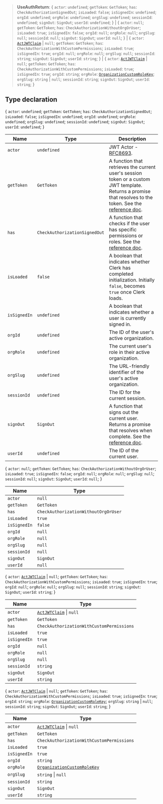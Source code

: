 > **UseAuthReturn**: \{ `actor`: `undefined`; `getToken`: `GetToken`; `has`: `CheckAuthorizationSignedOut`; `isLoaded`: `false`; `isSignedIn`: `undefined`; `orgId`: `undefined`; `orgRole`: `undefined`; `orgSlug`: `undefined`; `sessionId`: `undefined`; `signOut`: `SignOut`; `userId`: `undefined`; \} \| \{ `actor`: `null`; `getToken`: `GetToken`; `has`: `CheckAuthorizationWithoutOrgOrUser`; `isLoaded`: `true`; `isSignedIn`: `false`; `orgId`: `null`; `orgRole`: `null`; `orgSlug`: `null`; `sessionId`: `null`; `signOut`: `SignOut`; `userId`: `null`; \} \| \{ `actor`: [`ActJWTClaim`](../interfaces/act-jwt-claim.mdx) \| `null`; `getToken`: `GetToken`; `has`: `CheckAuthorizationWithCustomPermissions`; `isLoaded`: `true`; `isSignedIn`: `true`; `orgId`: `null`; `orgRole`: `null`; `orgSlug`: `null`; `sessionId`: `string`; `signOut`: `SignOut`; `userId`: `string`; \} \| \{ `actor`: [`ActJWTClaim`](../interfaces/act-jwt-claim.mdx) \| `null`; `getToken`: `GetToken`; `has`: `CheckAuthorizationWithCustomPermissions`; `isLoaded`: `true`; `isSignedIn`: `true`; `orgId`: `string`; `orgRole`: [`OrganizationCustomRoleKey`](organization-custom-role-key.mdx); `orgSlug`: `string` \| `null`; `sessionId`: `string`; `signOut`: `SignOut`; `userId`: `string`; \}

## Type declaration

\{ `actor`: `undefined`; `getToken`: `GetToken`; `has`: `CheckAuthorizationSignedOut`; `isLoaded`: `false`; `isSignedIn`: `undefined`; `orgId`: `undefined`; `orgRole`: `undefined`; `orgSlug`: `undefined`; `sessionId`: `undefined`; `signOut`: `SignOut`; `userId`: `undefined`; \}

| Name | Type | Description |
| ------ | ------ | ------ |
| `actor` | `undefined` | JWT Actor - [RFC8693](https://www.rfc-editor.org/rfc/rfc8693.html#name-act-actor-claim). |
| `getToken` | `GetToken` | A function that retrieves the current user's session token or a custom JWT template. Returns a promise that resolves to the token. See the [reference doc](/docs/references/javascript/session#get-token). |
| `has` | `CheckAuthorizationSignedOut` | A function that checks if the user has specific permissions or roles. See the [reference doc](/docs/references/backend/types/auth-object#has). |
| `isLoaded` | `false` | A boolean that indicates whether Clerk has completed initialization. Initially `false`, becomes `true` once Clerk loads. |
| `isSignedIn` | `undefined` | A boolean that indicates whether a user is currently signed in. |
| `orgId` | `undefined` | The ID of the user's active organization. |
| `orgRole` | `undefined` | The current user's role in their active organization. |
| `orgSlug` | `undefined` | The URL-friendly identifier of the user's active organization. |
| `sessionId` | `undefined` | The ID for the current session. |
| `signOut` | `SignOut` | A function that signs out the current user. Returns a promise that resolves when complete. See the [reference doc](/docs/references/javascript/clerk#sign-out). |
| `userId` | `undefined` | The ID of the current user. |

\{ `actor`: `null`; `getToken`: `GetToken`; `has`: `CheckAuthorizationWithoutOrgOrUser`; `isLoaded`: `true`; `isSignedIn`: `false`; `orgId`: `null`; `orgRole`: `null`; `orgSlug`: `null`; `sessionId`: `null`; `signOut`: `SignOut`; `userId`: `null`; \}

| Name | Type |
| ------ | ------ |
| `actor` | `null` |
| `getToken` | `GetToken` |
| `has` | `CheckAuthorizationWithoutOrgOrUser` |
| `isLoaded` | `true` |
| `isSignedIn` | `false` |
| `orgId` | `null` |
| `orgRole` | `null` |
| `orgSlug` | `null` |
| `sessionId` | `null` |
| `signOut` | `SignOut` |
| `userId` | `null` |

\{ `actor`: [`ActJWTClaim`](../interfaces/act-jwt-claim.mdx) \| `null`; `getToken`: `GetToken`; `has`: `CheckAuthorizationWithCustomPermissions`; `isLoaded`: `true`; `isSignedIn`: `true`; `orgId`: `null`; `orgRole`: `null`; `orgSlug`: `null`; `sessionId`: `string`; `signOut`: `SignOut`; `userId`: `string`; \}

| Name | Type |
| ------ | ------ |
| `actor` | [`ActJWTClaim`](../interfaces/act-jwt-claim.mdx) \| `null` |
| `getToken` | `GetToken` |
| `has` | `CheckAuthorizationWithCustomPermissions` |
| `isLoaded` | `true` |
| `isSignedIn` | `true` |
| `orgId` | `null` |
| `orgRole` | `null` |
| `orgSlug` | `null` |
| `sessionId` | `string` |
| `signOut` | `SignOut` |
| `userId` | `string` |

\{ `actor`: [`ActJWTClaim`](../interfaces/act-jwt-claim.mdx) \| `null`; `getToken`: `GetToken`; `has`: `CheckAuthorizationWithCustomPermissions`; `isLoaded`: `true`; `isSignedIn`: `true`; `orgId`: `string`; `orgRole`: [`OrganizationCustomRoleKey`](organization-custom-role-key.mdx); `orgSlug`: `string` \| `null`; `sessionId`: `string`; `signOut`: `SignOut`; `userId`: `string`; \}

| Name | Type |
| ------ | ------ |
| `actor` | [`ActJWTClaim`](../interfaces/act-jwt-claim.mdx) \| `null` |
| `getToken` | `GetToken` |
| `has` | `CheckAuthorizationWithCustomPermissions` |
| `isLoaded` | `true` |
| `isSignedIn` | `true` |
| `orgId` | `string` |
| `orgRole` | [`OrganizationCustomRoleKey`](organization-custom-role-key.mdx) |
| `orgSlug` | `string` \| `null` |
| `sessionId` | `string` |
| `signOut` | `SignOut` |
| `userId` | `string` |
